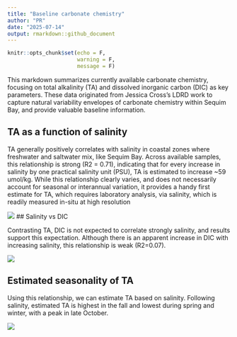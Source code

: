 ```yaml
---
title: "Baseline carbonate chemistry"
author: "PR"
date: "2025-07-14"
output: rmarkdown::github_document
---
```


```r
knitr::opts_chunk$set(echo = F,
                      warning = F, 
                      message = F)
```



This markdown summarizes currently available carbonate chemistry, focusing on total alkalinity (TA) and dissolved inorganic carbon (DIC) as key parameters. These data originated from Jessica Cross's LDRD work to capture natural variability envelopes of carbonate chemistry within Sequim Bay, and provide valuable baseline information.

## TA as a function of salinity

TA generally positively correlates with salinity in coastal zones where freshwater and saltwater mix, like Sequim Bay. Across available samples, this relationship is strong (R2 = 0.71), indicating that for every increase in salinity by one practical salinity unit (PSU), TA is estimated to increase ~59 umol/kg. While this relationship clearly varies, and does not necessarily account for seasonal or interannual variation, it provides a handy first estimate for TA, which requires laboratory analysis, via salinity, which is readily measured in-situ at high resolution

![](../figures/250702_sal_vs_ta.png)
## Salinity vs DIC

Contrasting TA, DIC is not expected to correlate strongly salinity, and results support this expectation. Although there is an apparent increase in DIC with increasing salinity, this relationship is weak (R2=0.07).

![](../figures/250715_sal_vs_dic.png)


## Estimated seasonality of TA

Using this relationship, we can estimate TA based on salinity. Following salinity, estimated TA is highest in the fall and lowest during spring and winter, with a peak in late October. 

![](../figures/250714_est_ta.png)

## 


